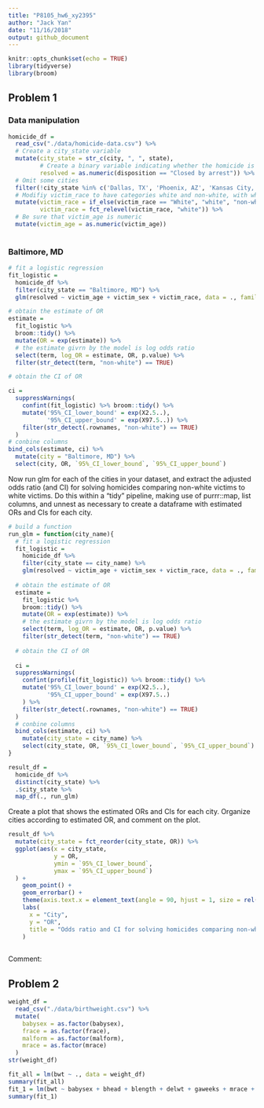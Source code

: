 ```yaml
---
title: "P8105_hw6_xy2395"
author: "Jack Yan"
date: "11/16/2018"
output: github_document
---
```


```r
knitr::opts_chunk$set(echo = TRUE)
library(tidyverse)
library(broom)
```


## Problem 1

### Data manipulation
 
```r
homicide_df = 
  read_csv("./data/homicide-data.csv") %>% 
  # Create a city_state variable
  mutate(city_state = str_c(city, ", ", state),
         # Create a binary variable indicating whether the homicide is solved
         resolved = as.numeric(disposition == "Closed by arrest")) %>% 
  # Omit some cities
  filter(!city_state %in% c('Dallas, TX', 'Phoenix, AZ', 'Kansas City, MO', 'Tulsa, AL')) %>% 
  # Modifiy victim_race to have categories white and non-white, with white as the reference category. 
  mutate(victim_race = if_else(victim_race == "White", "white", "non-white"),
         victim_race = fct_relevel(victim_race, "white")) %>%
  # Be sure that victim_age is numeric
  mutate(victim_age = as.numeric(victim_age))
  
```

### Baltimore, MD


```r
# fit a logistic regression
fit_logistic = 
  homicide_df %>% 
  filter(city_state == "Baltimore, MD") %>% 
  glm(resolved ~ victim_age + victim_sex + victim_race, data = ., family = binomial())

# obtain the estimate of OR
estimate =
  fit_logistic %>% 
  broom::tidy() %>% 
  mutate(OR = exp(estimate)) %>%
  # the estimate givrn by the model is log odds ratio
  select(term, log_OR = estimate, OR, p.value) %>% 
  filter(str_detect(term, "non-white") == TRUE)

# obtain the CI of OR

ci =
  suppressWarnings(
    confint(fit_logistic) %>% broom::tidy() %>% 
    mutate('95%_CI_lower_bound' = exp(X2.5..),
           '95%_CI_upper_bound' = exp(X97.5..)) %>% 
    filter(str_detect(.rownames, "non-white") == TRUE)
  )
# conbine columns 
bind_cols(estimate, ci) %>% 
  mutate(city = "Baltimore, MD") %>% 
  select(city, OR, `95%_CI_lower_bound`, `95%_CI_upper_bound`)
```

Now run glm for each of the cities in your dataset, and extract the adjusted odds ratio (and CI) for solving homicides comparing non-white victims to white victims. Do this within a “tidy” pipeline, making use of purrr::map, list columns, and unnest as necessary to create a dataframe with estimated ORs and CIs for each city.

```r
# build a function
run_glm = function(city_name){
  # fit a logistic regression
  fit_logistic = 
    homicide_df %>% 
    filter(city_state == city_name) %>% 
    glm(resolved ~ victim_age + victim_sex + victim_race, data = ., family = binomial())
  
  # obtain the estimate of OR
  estimate =
    fit_logistic %>% 
    broom::tidy() %>% 
    mutate(OR = exp(estimate)) %>%
    # the estimate givrn by the model is log odds ratio
    select(term, log_OR = estimate, OR, p.value) %>% 
    filter(str_detect(term, "non-white") == TRUE)
  
  # obtain the CI of OR
  
  ci =
  suppressWarnings(
    confint(profile(fit_logistic)) %>% broom::tidy() %>% 
    mutate('95%_CI_lower_bound' = exp(X2.5..),
           '95%_CI_upper_bound' = exp(X97.5..)
    ) %>% 
    filter(str_detect(.rownames, "non-white") == TRUE)
  )
  # conbine columns 
  bind_cols(estimate, ci) %>% 
    mutate(city_state = city_name) %>% 
    select(city_state, OR, `95%_CI_lower_bound`, `95%_CI_upper_bound`)
}
```

```r
result_df = 
  homicide_df %>% 
  distinct(city_state) %>% 
  .$city_state %>% 
  map_df(., run_glm) 
```

Create a plot that shows the estimated ORs and CIs for each city. Organize cities according to estimated OR, and comment on the plot.

```r
result_df %>% 
  mutate(city_state = fct_reorder(city_state, OR)) %>% 
  ggplot(aes(x = city_state, 
             y = OR, 
             ymin = `95%_CI_lower_bound`, 
             ymax = `95%_CI_upper_bound`)
  ) +
    geom_point() +
    geom_errorbar() +
    theme(axis.text.x = element_text(angle = 90, hjust = 1, size = rel(0.8))) +
    labs(
      x = "City",
      y = "OR",
      title = "Odds ratio and CI for solving homicides comparing non-white victims to white victims"
    )
  
```

Comment:


## Problem 2
```r
weight_df = 
  read_csv("./data/birthweight.csv") %>% 
  mutate(
    babysex = as.factor(babysex),
    frace = as.factor(frace),
    malform = as.factor(malform),
    mrace = as.factor(mrace)
  )
str(weight_df)

fit_all = lm(bwt ~ ., data = weight_df)
summary(fit_all)
fit_1 = lm(bwt ~ babysex + bhead + blength + delwt + gaweeks + mrace + smoken + parity+fincome+wtgain, data = weight_df)
summary(fit_1)

```


